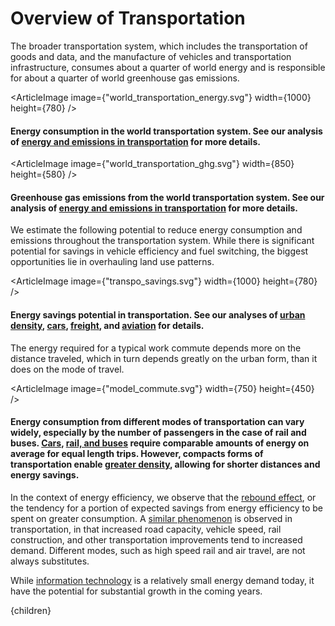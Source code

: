 


# Overview of Transportation

The broader transportation system, which includes the transportation of goods and data, and the manufacture of vehicles and transportation infrastructure, consumes about a quarter of world energy and is responsible for about a quarter of world greenhouse gas emissions.

<ArticleImage image={"world_transportation_energy.svg"} width={1000} height={780} />
#### Energy consumption in the world transportation system. See our analysis of [energy and emissions in transportation](http://urbancruiseship.org/solution/energy/transpo_ghg) for more details.

<ArticleImage image={"world_transportation_ghg.svg"} width={850} height={580} />
#### Greenhouse gas emissions from the world transportation system. See our analysis of [energy and emissions in transportation](http://urbancruiseship.org/solution/energy/transpo_ghg) for more details.

We estimate the following potential to reduce energy consumption and emissions throughout the transportation system. While there is significant potential for savings in vehicle efficiency and fuel switching, the biggest opportunities lie in overhauling land use patterns.

<ArticleImage image={"transpo_savings.svg"} width={1000} height={780} />
#### Energy savings potential in transportation. See our analyses of [urban density](/cities/cities_land_use/cities_high_density), [cars](http://urbancruiseship.org/solution/energy/transpo_cars), [freight](http://urbancruiseship.org/solution/energy/transpo_freight), and [aviation](http://urbancruiseship.org/solution/energy/transpo_intercity) for details.

The energy required for a typical work commute depends more on the distance traveled, which in turn depends greatly on the urban form, than it does on the mode of travel.

<ArticleImage image={"model_commute.svg"} width={750} height={450} />
#### Energy consumption from different modes of transportation can vary widely, especially by the number of passengers in the case of rail and buses. [Cars](http://urbancruiseship.org/solution/energy/transpo_cars), [rail, and buses](http://urbancruiseship.org/solution/energy/transpo_transit) require comparable amounts of energy on average for equal length trips. However, compacts forms of transportation enable [greater density](/cities/cities_mobility/cities_transportation_systems), allowing for shorter distances and energy savings.

In the context of energy efficiency, we observe that the [rebound effect](http://urbancruiseship.org/solution/energy/rebound_se), or the tendency for a portion of expected savings from energy efficiency to be spent on greater consumption. A [similar phenomenon](http://urbancruiseship.org/solution/cities/transpo_demand) is observed in transportation, in that increased road capacity, vehicle speed, rail construction, and other transportation improvements tend to increased demand. Different modes, such as high speed rail and air travel, are not always substitutes.

While [information technology](http://urbancruiseship.org/solution/energy/transpo_data) is a relatively small energy demand today, it have the potential for substantial growth in the coming years.







  <Article 
    focusAreaUrl={focusAreaUrl} 
    hierarchy={hierarchy} 
    site={site}
  >
    {children}
  </Article>